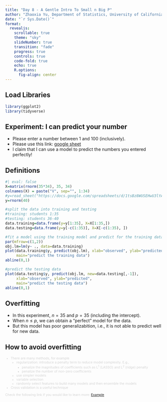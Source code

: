 ```yaml
---
title: "Day 8 - A Gentle Intro To Small n Big P"
author: "Zhaoxia Yu, Department of Statistics, University of California, Irvine"
date: "`r Sys.Date()`"
format: 
  revealjs:
    scrollable: true
    theme: "sky"
    slideNumber: true
    transition: "fade"
    progress: true
    controls: true
    code-fold: true
    echo: true
    R.options:
      fig-align: center
---
```


## Load Libraries

```r
library(ggplot2)
library(tidyverse)
```

## Experiment: I can predict your number
- Please enter a number between 1 and 100 (inclusively).
- Please use this link: [google sheet](https://docs.google.com/spreadsheets/d/1tsBz8WUSEHwU3lYAXedtvD-pk4IebusAv2XaRyF_nXg/edit?usp=sharing)
- I claim that I can use a model to predict the numbers you entered perfectly!


## Definitions
```r
#| eval: false
X=matrix(rnorm(35*34), 35, 34)
colnames(X) = paste("V", sep="", 1:34)
#y=read_sheet("https://docs.google.com/spreadsheets/d/1tsBz8WUSEHwU3lYAXedtvD-pk4IebusAv2XaRyF_nXg/edit?usp=sharing")$randnumber_day8
y=rnorm(40)

#split the data into training and testing
#training: students 1:35 
#testing: students 36-40
data.training=data.frame(y=y[1:35], X=X[1:35,])
data.testing=data.frame(y=y[-c(1:35)], X=X[-c(1:35), ])

#fit a model using the training model and predict for the training data
par(mfrow=c(1,2))
obj.lm=lm(y~ ., data=data.training)
plot(data.training$y, predict(obj.lm), xlab="observed", ylab="predicted",
     main="predict the training data")
abline(0,1)

#predict the testing data
plot(data.testing$y, predict(obj.lm, new=data.testing[,-1]), 
     xlab="observed", ylab="predicted",
     main="predict the testing data")
abline(0,1)
```

## Overfitting
- In this experiment, $n=35$ and $p=35$ (including the intercept). 
- When $n\le p$, we can obtain a "perfect" model for the data.
- But this model has poor generalizabition, i.e., it is not able to predict well for new data. 

## How to avoid overfitting

::: {style="font-size: 75%; color: lightgray"}
- There are many methods, for example
  - regularization: introduce a penalty term to reduce model complexity. E.g.,
    - penalize the magnitudes of coefficients such as L$^1$ (LASSO) and L$^2$ (ridge) penalty
    - penalize the number of non-zero coefficients
  - use simpler models
  - variable selection
  - randomly select features to build many models and then ensemble the models
- Cross validation is a useful technique

Check the following link if you would like to learn more:
[Example](http://www.sthda.com/english/articles/36-classification-methods-essentials/149-penalized-logistic-regression-essentials-in-r-ridge-lasso-and-elastic-net/#google_vignette)
:::
